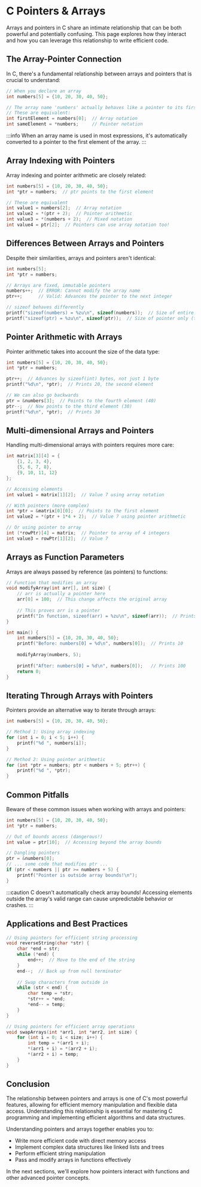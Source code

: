 # C Pointers & Arrays

Arrays and pointers in C share an intimate relationship that can be both powerful and potentially confusing. This page explores how they interact and how you can leverage this relationship to write efficient code.

## The Array-Pointer Connection

In C, there's a fundamental relationship between arrays and pointers that is crucial to understand:

```c
// When you declare an array
int numbers[5] = {10, 20, 30, 40, 50};

// The array name 'numbers' actually behaves like a pointer to its first element
// These are equivalent:
int firstElement = numbers[0];  // Array notation
int sameElement = *numbers;     // Pointer notation
```

:::info
When an array name is used in most expressions, it's automatically converted to a pointer to the first element of the array.
:::

## Array Indexing with Pointers

Array indexing and pointer arithmetic are closely related:

```c
int numbers[5] = {10, 20, 30, 40, 50};
int *ptr = numbers;  // ptr points to the first element

// These are equivalent
int value1 = numbers[2];  // Array notation
int value2 = *(ptr + 2);  // Pointer arithmetic
int value3 = *(numbers + 2);  // Mixed notation
int value4 = ptr[2];  // Pointers can use array notation too!
```

## Differences Between Arrays and Pointers

Despite their similarities, arrays and pointers aren't identical:

```c
int numbers[5];
int *ptr = numbers;

// Arrays are fixed, immutable pointers
numbers++;  // ERROR: Cannot modify the array name
ptr++;      // Valid: Advances the pointer to the next integer

// sizeof behaves differently
printf("sizeof(numbers) = %zu\n", sizeof(numbers));  // Size of entire array (5 * sizeof(int))
printf("sizeof(ptr) = %zu\n", sizeof(ptr));  // Size of pointer only (typically 4 or 8 bytes)
```

## Pointer Arithmetic with Arrays

Pointer arithmetic takes into account the size of the data type:

```c
int numbers[5] = {10, 20, 30, 40, 50};
int *ptr = numbers;

ptr++;  // Advances by sizeof(int) bytes, not just 1 byte
printf("%d\n", *ptr);  // Prints 20, the second element

// We can also go backwards
ptr = &numbers[3];  // Points to the fourth element (40)
ptr--;  // Now points to the third element (30)
printf("%d\n", *ptr);  // Prints 30
```

## Multi-dimensional Arrays and Pointers

Handling multi-dimensional arrays with pointers requires more care:

```c
int matrix[3][4] = {
    {1, 2, 3, 4},
    {5, 6, 7, 8},
    {9, 10, 11, 12}
};

// Accessing elements
int value1 = matrix[1][2];  // Value 7 using array notation

// With pointers (more complex)
int *ptr = &matrix[0][0];  // Points to the first element
int value2 = *(ptr + 1*4 + 2);  // Value 7 using pointer arithmetic

// Or using pointer to array
int (*rowPtr)[4] = matrix;  // Pointer to array of 4 integers
int value3 = rowPtr[1][2];  // Value 7
```

## Arrays as Function Parameters

Arrays are always passed by reference (as pointers) to functions:

```c
// Function that modifies an array
void modifyArray(int arr[], int size) {
    // arr is actually a pointer here
    arr[0] = 100;  // This change affects the original array
    
    // This proves arr is a pointer
    printf("In function, sizeof(arr) = %zu\n", sizeof(arr));  // Prints the size of a pointer
}

int main() {
    int numbers[5] = {10, 20, 30, 40, 50};
    printf("Before: numbers[0] = %d\n", numbers[0]);  // Prints 10
    
    modifyArray(numbers, 5);
    
    printf("After: numbers[0] = %d\n", numbers[0]);   // Prints 100
    return 0;
}
```

## Iterating Through Arrays with Pointers

Pointers provide an alternative way to iterate through arrays:

```c
int numbers[5] = {10, 20, 30, 40, 50};

// Method 1: Using array indexing
for (int i = 0; i < 5; i++) {
    printf("%d ", numbers[i]);
}

// Method 2: Using pointer arithmetic
for (int *ptr = numbers; ptr < numbers + 5; ptr++) {
    printf("%d ", *ptr);
}
```

## Common Pitfalls

Beware of these common issues when working with arrays and pointers:

```c
int numbers[5] = {10, 20, 30, 40, 50};
int *ptr = numbers;

// Out of bounds access (dangerous!)
int value = ptr[10];  // Accessing beyond the array bounds

// Dangling pointers
ptr = &numbers[0];
// ... some code that modifies ptr ...
if (ptr < numbers || ptr >= numbers + 5) {
    printf("Pointer is outside array bounds!\n");
}
```

:::caution
C doesn't automatically check array bounds! Accessing elements outside the array's valid range can cause unpredictable behavior or crashes.
:::

## Applications and Best Practices

```c
// Using pointers for efficient string processing
void reverseString(char *str) {
    char *end = str;
    while (*end) {
        end++;  // Move to the end of the string
    }
    end--;  // Back up from null terminator
    
    // Swap characters from outside in
    while (str < end) {
        char temp = *str;
        *str++ = *end;
        *end-- = temp;
    }
}

// Using pointers for efficient array operations
void swapArrays(int *arr1, int *arr2, int size) {
    for (int i = 0; i < size; i++) {
        int temp = *(arr1 + i);
        *(arr1 + i) = *(arr2 + i);
        *(arr2 + i) = temp;
    }
}
```

## Conclusion

The relationship between pointers and arrays is one of C's most powerful features, allowing for efficient memory manipulation and flexible data access. Understanding this relationship is essential for mastering C programming and implementing efficient algorithms and data structures.

Understanding pointers and arrays together enables you to:
- Write more efficient code with direct memory access
- Implement complex data structures like linked lists and trees
- Perform efficient string manipulation
- Pass and modify arrays in functions effectively

In the next sections, we'll explore how pointers interact with functions and other advanced pointer concepts.